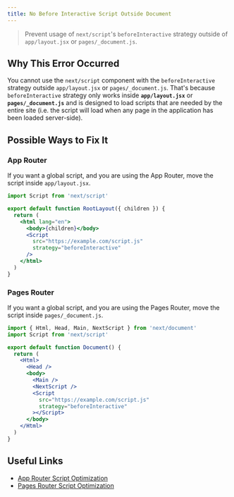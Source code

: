 ```yaml
---
title: No Before Interactive Script Outside Document
---
```


> Prevent usage of `next/script`'s `beforeInteractive` strategy outside of `app/layout.jsx` or `pages/_document.js`.

## Why This Error Occurred

You cannot use the `next/script` component with the `beforeInteractive` strategy outside `app/layout.jsx` or `pages/_document.js`. That's because `beforeInteractive` strategy only works inside **`app/layout.jsx`** or **`pages/_document.js`** and is designed to load scripts that are needed by the entire site (i.e. the script will load when any page in the application has been loaded server-side).

## Possible Ways to Fix It

### App Router

If you want a global script, and you are using the App Router, move the script inside `app/layout.jsx`.

```jsx filename="app/layout.jsx"
import Script from 'next/script'

export default function RootLayout({ children }) {
  return (
    <html lang="en">
      <body>{children}</body>
      <Script
        src="https://example.com/script.js"
        strategy="beforeInteractive"
      />
    </html>
  )
}
```

### Pages Router

If you want a global script, and you are using the Pages Router, move the script inside `pages/_document.js`.

```jsx filename="pages/_document.js"
import { Html, Head, Main, NextScript } from 'next/document'
import Script from 'next/script'

export default function Document() {
  return (
    <Html>
      <Head />
      <body>
        <Main />
        <NextScript />
        <Script
          src="https://example.com/script.js"
          strategy="beforeInteractive"
        ></Script>
      </body>
    </Html>
  )
}
```

## Useful Links

- [App Router Script Optimization](/docs/app/building-your-application/optimizing/scripts)
- [Pages Router Script Optimization](/docs/pages/building-your-application/optimizing/scripts)
